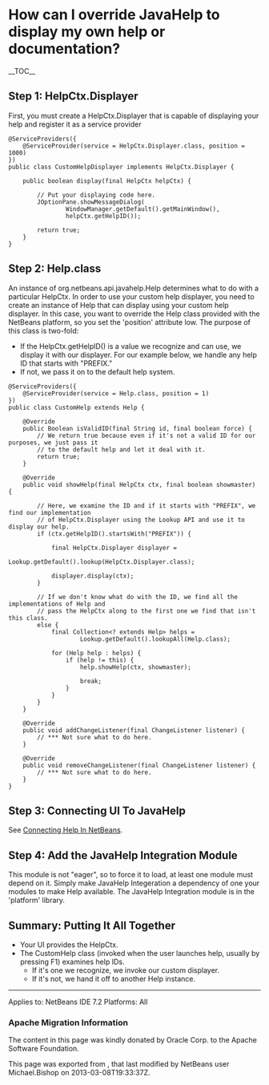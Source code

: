 <!--

    Licensed to the Apache Software Foundation (ASF) under one
    or more contributor license agreements.  See the NOTICE file
    distributed with this work for additional information
    regarding copyright ownership.  The ASF licenses this file
    to you under the Apache License, Version 2.0 (the
    "License"); you may not use this file except in compliance
    with the License.  You may obtain a copy of the License at

      http://www.apache.org/licenses/LICENSE-2.0

    Unless required by applicable law or agreed to in writing,
    software distributed under the License is distributed on an
    "AS IS" BASIS, WITHOUT WARRANTIES OR CONDITIONS OF ANY
    KIND, either express or implied.  See the License for the
    specific language governing permissions and limitations
    under the License.

-->
=How can I override JavaHelp to display my own help or documentation?=
__TOC__
==Step 1: HelpCtx.Displayer==
First, you must create a HelpCtx.Displayer that is capable of displaying your help and register it as a service provider

<pre>
@ServiceProviders({
    @ServiceProvider(service = HelpCtx.Displayer.class, position = 1000)
})
public class CustomHelpDisplayer implements HelpCtx.Displayer {
    
    public boolean display(final HelpCtx helpCtx) {
        
        // Put your displaying code here.
        JOptionPane.showMessageDialog(
                WindowManager.getDefault().getMainWindow(),
                helpCtx.getHelpID());

        return true;
    }
}
</pre>
==Step 2: Help.class==
An instance of org.netbeans.api.javahelp.Help determines what to do with a particular HelpCtx. In order to use your custom help displayer, you need to create an instance of Help that can display using your custom help displayer. In this case, you want to override the Help class provided with the NetBeans platform, so you set the 'position' attribute low. The purpose of this class is two-fold:
* If the HelpCtx.getHelpID() is a value we recognize and can use, we display it with our displayer. For our example below, we handle any help ID that starts with "PREFIX."
* If not, we pass it on to the default help system.

<pre>
@ServiceProviders({
    @ServiceProvider(service = Help.class, position = 1)
})
public class CustomHelp extends Help {

    @Override
    public Boolean isValidID(final String id, final boolean force) {
        // We return true because even if it's not a valid ID for our purposes, we just pass it
        // to the default help and let it deal with it.
        return true;
    }

    @Override
    public void showHelp(final HelpCtx ctx, final boolean showmaster) {

        // Here, we examine the ID and if it starts with "PREFIX", we find our implementation
        // of HelpCtx.Displayer using the Lookup API and use it to display our help.
        if (ctx.getHelpID().startsWith("PREFIX")) {

            final HelpCtx.Displayer displayer =
                    Lookup.getDefault().lookup(HelpCtx.Displayer.class);

            displayer.display(ctx);
        }

        // If we don't know what do with the ID, we find all the implementations of Help and
        // pass the HelpCtx along to the first one we find that isn't this class.
        else {
            final Collection<? extends Help> helps =
                    Lookup.getDefault().lookupAll(Help.class);
            
            for (Help help : helps) {
                if (help != this) {
                    help.showHelp(ctx, showmaster);
                    
                    break;
                }
            }
        }
    }

    @Override
    public void addChangeListener(final ChangeListener listener) {
        // *** Not sure what to do here.
    }

    @Override
    public void removeChangeListener(final ChangeListener listener) {
        // *** Not sure what to do here.
    }
}
</pre>

==Step 3: Connecting UI To JavaHelp==

See [http://bits.netbeans.org/dev/javadoc/org-netbeans-modules-javahelp/org/netbeans/api/javahelp/doc-files/help-guide.html Connecting Help In NetBeans].

==Step 4: Add the JavaHelp Integration Module==

This module is not "eager", so to force it to load, at least one module must depend on it. Simply make JavaHelp Integeration a dependency of one your modules to make Help available. The JavaHelp Integration module is in the 'platform' library.

==Summary: Putting It All Together==
* Your UI provides the HelpCtx.
* The CustomHelp class (invoked when the user launches help, usually by pressing F1) examines help IDs.
** If it's one we recognize, we invoke our custom displayer.
** If it's not, we hand it off to another Help instance.
------------------------------------------
Applies to: NetBeans IDE 7.2
Platforms: All

===Apache Migration Information===

The content in this page was kindly donated by Oracle Corp. to the
Apache Software Foundation.

This page was exported from , 
that last modified by NetBeans user Michael.Bishop 
on 2013-03-08T19:33:37Z.

